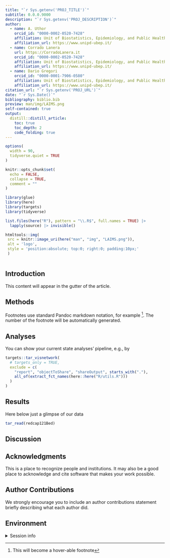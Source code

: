 ```yaml
---
title: "`r Sys.getenv('PROJ_TITLE')`"
subtitle: 0.0.0.9000
description: "`r Sys.getenv('PROJ_DESCRIPTION')`"
author:
  - name: A. Uthor
    orcid_id: "0000-0002-0520-7428"
    affiliation: Unit of Biostatistics, Epidemiology, and Public Health
    affiliation_url: https://www.unipd-ubep.it/
  - name: Corrado Lanera
    url: https://CorradoLanera.it
    orcid_id: "0000-0002-0520-7428"
    affiliation: Unit of Biostatistics, Epidemiology, and Public Health
    affiliation_url: https://www.unipd-ubep.it/
  - name: Dario Gregori
    orcid_id: "0000-0001-7906-0580"
    affiliation: Unit of Biostatistics, Epidemiology, and Public Health
    affiliation_url: https://www.unipd-ubep.it/
citation_url: "`r Sys.getenv('PROJ_URL')`"
date: "`r Sys.Date()`"
bibliography: biblio.bib
preview: man/img/LAIMS.png
self-contained: true
output:
  distill::distill_article:
    toc: true
    toc_depth: 2
    code_folding: true
---
```


<!-- DON'T RENDER THE REPORT BY HAND DIRECTLY! -->
<!-- use `targets::tar_make()` instead -->


```r
options(
  width = 90,
  tidyverse.quiet = TRUE
)

knitr::opts_chunk$set(
  echo = FALSE,
  collapse = TRUE,
  comment = ""
)

library(glue)
library(here)
library(targets)
library(tidyverse)

list.files(here("R"), pattern = "\\.R$", full.names = TRUE) |>
  lapply(source) |> invisible()
```


```r
htmltools::img(
 src = knitr::image_uri(here("man", "img", "LAIMS.png")),
 alt = 'logo',
 style = 'position:absolute; top:0; right:0; padding:10px;'
 )
```


```r

```

## Introduction

<aside>
This content will appear in the gutter of the article.
</aside>

## Methods

Footnotes use standard Pandoc markdown notation, for example ^[This will become a hover-able footnote]. The number of the footnote will be automatically generated.

## Analyses


You can show your current state analyses' pipeline, e.g., by

```r
targets::tar_visnetwork(
  # targets_only = TRUE,
  exclude = c(
    "report", "objectToShare", "shareOutput", starts_with("."),
    all_of(extract_fct_names(here::here("R/utils.R")))
  )
)
```


## Results


Here below just a glimpse of our data

```r
tar_read(redcap121Bed)
```


## Discussion





## Acknowledgments {.appendix}

This is a place to recognize people and institutions. It may also be a good place
to acknowledge and cite software that makes your work possible.

## Author Contributions {.appendix}

We strongly encourage you to include an author contributions statement briefly 
describing what each author did.





## Environment {.appendix}

<details>
  <summary>Session info</summary>
```r
devtools::session_info()
```
</details>


